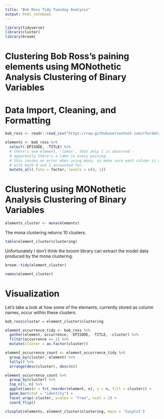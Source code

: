 ```yaml
---
title: "Bob Ross Tidy Tuesday Analysis"
output: html_notebook
---
```


```r
library(tidyverse)
library(cluster)
library(broom)
```

# Clustering Bob Ross's paining elements using MONothetic Analysis Clustering of Binary Variables

# Data Import, Cleaning, and Formatting
```r
bob_ross <- readr::read_csv("https://raw.githubusercontent.com/rfordatascience/tidytuesday/master/data/2019/2019-08-06/bob-ross.csv")
```

```r
elements <- bob_ross %>%
  select(-EPISODE, -TITLE) %>%
  # there's one element, 'lakes', that only 1 is observed -
  # apparently there's a lake in every paining.
  # this causes an error when using mona, so make sure each column is a factor
  # with both 0 and 1 accounted for.
  mutate_all(.funs = factor, levels = c(0, 1)) 


```

# Clustering using MONothetic Analysis Clustering of Binary Variables
```r
elements_cluster <- mona(elements)
```

The mona clustering returns 10 clusters. 

```r
table(element_cluster$clustering)
```

Unfortunately I don't think the broom library can extract the model data produced by the mona clustering.
```r
broom::tidy(element_cluster)
```

```r
names(element_cluster)
```

# Visualization

Let's take a look at how some of the elements, currently stored as column names, occur within these clusters. 

```r
bob_ross$cluster = element_cluster$clustering

element_occurrence_tidy <- bob_ross %>%
  gather(element, occurrence, -EPISODE, -TITLE, -cluster) %>%
  filter(occurrence == 1) %>%
  mutate(cluster = as.factor(cluster))

element_occurrence_count <- element_occurrence_tidy %>%
  group_by(cluster, element) %>%
  tally() %>%
  arrange(desc(cluster), desc(n))

element_occurrence_count %>%
  group_by(cluster) %>%
  top_n(5, n) %>%
  ggplot(aes(x = fct_reorder(element, n), y = n, fill = cluster)) + 
  geom_bar(stat = "identity") +
  facet_wrap(~cluster, scales = "free", ncol = 2) +
  coord_flip()
```

```r
clusplot(elements, element_cluster$clustering, main = 'Cusplot')
```

